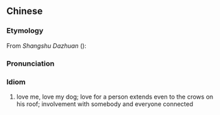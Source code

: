 {{also|爱屋及乌}}
==Chinese==
{{zh-forms|s=爱屋及乌|lit=love the house and its crow}}

===Etymology===
From ''Shangshu Dazhuan'' ({{w2|zh|尚書大傳|《尚書大傳》}}):
{{zh-x|愛 人 者，兼 其 屋 上 之 烏。|One who loves someone also loves the crow on his roof.|CL}}

===Pronunciation===
{{zh-pron
|m=āiwūjíwū
|c=oi3 uk1 kap6 wu1
|cat=cy
}}

===Idiom===
{{zh-idiom}}

# love me, love my dog; love for a person extends even to the crows on his roof; involvement with somebody and everyone connected